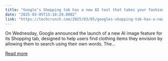 ```yaml
---
title: "Google’s Shopping tab has a new AI tool that takes your fashion idea and suggests similar clothing"
date: "2025-03-05T15:18:29.000Z"
link: "https://techcrunch.com/2025/03/05/googles-shopping-tab-has-a-new-ai-tool-that-takes-your-fashion-idea-and-suggests-similar-clothing/"
---
```


On Wednesday, Google announced the launch of a new AI image feature for its Shopping tab, designed to help users find clothing items they envision by allowing them to search using their own words. The...

[Read more](https://techcrunch.com/2025/03/05/googles-shopping-tab-has-a-new-ai-tool-that-takes-your-fashion-idea-and-suggests-similar-clothing/)
